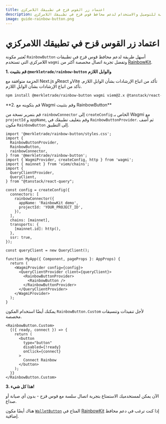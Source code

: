 ```yaml
---
title: اعتماد زر القوس قزح في تطبيقك اللامركزي
description: مكتبة قابلة للتوصيل والاستخدام لدعم محافظ قوس قزح في تطبيقك اللامركزي
image: guide-rainbow-button.png
---
```


# اعتماد زر القوس قزح في تطبيقك اللامركزي

تُعتبر مكونة `RainbowButton` أسهل طريقة لدعم محافظ قوس قزح في تطبيقات اللامركزي التي تستخدم `wagmi` وتفضل تجربة اتصال مخصصة أكثر من [RainbowKit](https://www.rainbowkit.com/docs/installation).

**1. قم بتثبيت `@merkletrade/rainbow-button` والوابل اللازم**

الحزمة متوافقة مع Next.js وReact وVite تأكد من اتباع الإرشادات بشأن الوابلِ اللازم. تأكد من اتباع الإرشادات بشأن الوابلِ اللازم.

```bash
npm install @merkletrade/rainbow-button wagmi viem@2.x @tanstack/react-query
```

\*\*2. قم بتكوينه مع Wagmi وقم بتثبيت RainbowButton\*\*

قم بتمرير نسخة من `rainbowConnector` إلى `createConfig` الخاص بـ Wagmi مع `projectId` و `appName`, وقم بتغليف تطبيقك في `RainbowButtonProvider`. ثم أضف مكون `RainbowButton` إلى التطبيق.

```tsx
import '@merkletrade/rainbow-button/styles.css';
import {
  RainbowButtonProvider,
  RainbowButton,
  rainbowConnector,
} from '@merkletrade/rainbow-button';
import { WagmiProvider, createConfig, http } from 'wagmi';
import { mainnet } from 'viem/chains';
import {
  QueryClientProvider,
  QueryClient,
} from "@tanstack/react-query";

const config = createConfig({
  connectors: [
    rainbowConnector({
      appName: 'RainbowKit demo',
      projectId: 'YOUR_PROJECT_ID',
    }),
  ],
  chains: [mainnet],
  transports: {
    [mainnet.id]: http(),
  },
  ssr: true,
});

const queryClient = new QueryClient();

function MyApp({ Component, pageProps }: AppProps) {
  return (
    <WagmiProvider config={config}>
      <QueryClientProvider client={queryClient}>
        <RainbowButtonProvider>
          <RainbowButton />
        </RainbowButtonProvider>
      </QueryClientProvider>
    </WagmiProvider>
  );
}
```

يمكنك أيضًا استخدام المكون `RainbowButton.Custom` لأجل تنفيذات وتنسيقات مخصصة.

```tsx
<RainbowButton.Custom>
  {({ ready, connect }) => {
    return (
      <button
        type="button"
        disabled={!ready}
        onClick={connect}
      >
        Connect Rainbow
      </button>
    );
  }}
</RainbowButton.Custom>
```

**3. هذا كل شيء!**

الآن يمكن لمستخدميك الاستمتاع بتجربة اتصال سلسة مع قوس قزح - بدون أي صيانة أو صداع.

هناك أيضًا مكون [`WalletButton`](https://www.rainbowkit.com/docs/wallet-button) المتاح في [RainbowKit](https://www.rainbowkit.com/docs/installation) إذا كنت ترغب في دعم محافظ إضافية.
